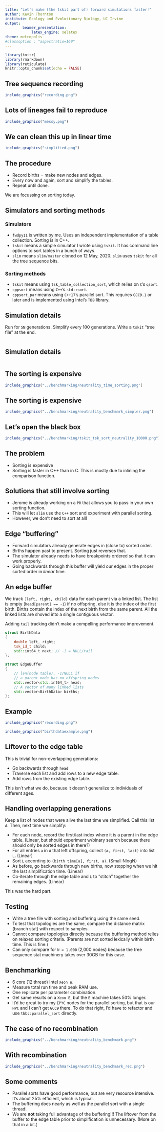 ```yaml
---
title: "Let's make (the tskit part of) forward simulations faster!"
author: Kevin Thornton 
institute: Ecology and Evolutionary Biology, UC Irvine
output: 
        beamer_presentation:
            latex_engine: xelatex
theme: metropolis
#classoption : "aspectratio=169"
---
```


```r
library(knitr)
library(rmarkdown)
library(reticulate)
knitr::opts_chunk$set(echo = FALSE)
```

## Tree sequence recording

```r
include_graphics("recording.png")
```

## Lots of lineages fail to reproduce


```r
include_graphics("messy.png")
```

## We can clean this up in linear time

```r
include_graphics("simplified.png")
```

## The procedure

* Record births = make new nodes and edges.
* Every now and again, sort and simplify the tables.
* Repeat until done.

We are focussing on sorting today.

## Simulators and sorting methods

### Simulators 

* ``fwdpy11`` is written by me.  Uses an independent implementation of a table collection.  Sorting is in C++.
* ``tskit`` means a simple simulator I wrote using ``tskit``.  It has command line options to sort tables in a bunch of ways.
* ``slim`` means ``slim/master`` cloned on 12 May, 2020. ``slim`` uses ``tskit`` for all the tree sequence bits.

### Sorting methods

* ``tskit`` means using ``tsk_table_collection_sort``, which relies on ``C``'s ``qsort``.
* ``cppsort`` means using ``C++``'s ``std::sort``.
* ``cppsort_par`` means using ``C++17``'s parallel sort. This requires ``GCC9.1`` or later and is implemented using Intel's ``TBB`` library.

## Simulation details

Run for ``5N`` generations.  Simplify every 100 generations.  Write a ``tskit`` "tree file" at the end.

\tiny
```sh
```
\normalsize

## Simulation details

\tiny
```python
```
\normalsize

## The sorting is expensive

```r
include_graphics("../benchmarking/neutrality_time_sorting.png")
```

## The sorting is expensive
```r
include_graphics("../benchmarking/neutrality_benchmark_simpler.png")
```

## Let's open the black box
```r

include_graphics("../benchmarking/tskit_tsk_sort_neutrality_10000.png")
```

## The problem

* Sorting is expensive
* Sorting is faster in C++ than in C. This is mostly due to inlining the comparison function.

## Solutions that still involve sorting

* Jerome is already working on a ``PR`` that allows you to pass in your own sorting function.
* This will let ``slim`` use the ``C++`` sort and experiment with parallel sorting.
* However, we don't need to sort at all!

## Edge "buffering"

* Forward simulators already generate edges in (close to) sorted order.
* Births happen past to present.  Sorting just reverses that.
* The simulator already needs to have breakpoints ordered so that it can work properly.
* Going backwards through this buffer will yield our edges in the proper sorted order in *linear* time.

## An edge buffer

\small
We track ``(left, right, child)`` data for each parent via a linked list.  The list is empty (``head[parent] == -1``)
if no offspring, else it is the index of the first birth.  Births contain the index of the next birth from 
the same parent. All the linked lists are shoved into a single contiguous vector.

Adding ``tail`` tracking didn't make a compelling performance improvement.

\tiny
```cpp
struct BirthData
{
    double left, right;
    tsk_id_t child;
    std::int64_t next; // -1 = NULL/tail
};

struct EdgeBuffer
{
    // len(node table), -1/NULL if
    // a parent node has no offspring nodes
    std::vector<std::int64_t> head;
    // A vector of many linked lists
    std::vector<BirthData> births;
};
```
\normalsize

## Example

```r
include_graphics("recording.png")
```
```r
include_graphics("birthdataexample.png")
```

## Liftover to the edge table

This is trivial for non-overlapping generations:

* Go backwards through ``head``
* Traverse each list and add rows to a new edge table.
* Add rows from the existing edge table.

This isn't what we do, because it doesn't generalize to individuals of different ages.

## Handling overlapping generations

Keep a list of nodes that were alive the last time we simplified. Call this list ``A``.  Then, next time we simplify:

\small
* For each node, record the first/last index where it is a parent in the edge table. (Linear, but should experiment w/binary search because there should only be sorted edges in there?)
* For all entries ``a`` in ``A`` that left offspring, collect ``(a, first, last)`` into list ``L``. (Linear)
* Sort ``L`` according to ``(birth time[a], first, a)``.  (Small NlogN)
* As before, go backwards through new births, now stopping when we hit the last simplification time. (Linear)
* Co-iterate through the edge table and ``L`` to "stitch" together the remaining edges. (Linear)
\normalsize

This was the hard part.

## Testing

* Write a tree file with sorting and buffering using the same seed.
* To test that topologies are the same, compare the distance matrix (branch stat) with respect to samples.
* Cannot compare topologies directly because the buffering method relies on relaxed sorting criteria.
  (Parents are not sorted lexically within birth time.  This is fine.)
* Can only compare for ``N = 1,000`` (2,000 nodes) because the tree sequence stat machinery
  takes over 30GB for this case.

## Benchmarking

* 6 core (12 thread) Intel `Xeon W`.
* Measure total run time and peak RAM use.
* One replicate per parameter combination.
* Get same results on a `Xeon E`, but the `E` machine takes 50% longer.
* It'd be great to try my `EPYC` nodes for the parallel sorting, but that is our `HPC` and
  I can't get `GCC9` there.  To do that right, I'd have to refactor and use ``tbb::parallel_sort``
  directly.

## The case of no recombination

```r
include_graphics("../benchmarking/neutrality_benchmark.png")
```

## With recombination

```r
include_graphics("../benchmarking/neutrality_benchmark_rec.png")
```

## Some comments

* Parallel sorts have good performance, but are very resource intensive. It's about 25% efficient,
  which is typical.
* The buffering does nearly as well as the parallel sort with a single thread.
* We are **not** taking full advantage of the buffering!!! The liftover from the buffer to the 
  edge table prior to simplification is unnecessary.  (More on that in a bit.)

